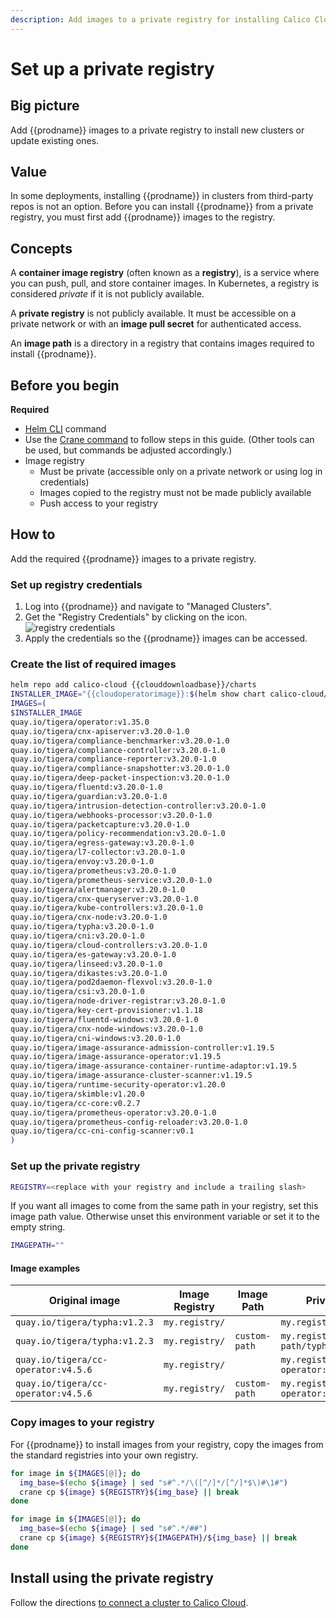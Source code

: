```yaml
---
description: Add images to a private registry for installing Calico Cloud on a cluster.
---
```


# Set up a private registry


## Big picture

Add {{prodname}} images to a private registry to install new clusters or update existing ones.

## Value

In some deployments, installing {{prodname}} in clusters from third-party repos is not an option. Before you can install {{prodname}} from a private registry, you must first add {{prodname}} images to the registry.

## Concepts

A **container image registry** (often known as a **registry**), is a service where you can push, pull, and store container images. In Kubernetes, a registry is considered _private_ if it is not publicly available.

A **private registry** is not publicly available. It must be accessible on a private network or with an **image pull secret** for authenticated access.

An **image path** is a directory in a registry that contains images required to install {{prodname}}.

## Before you begin

**Required**

- [Helm CLI](https://helm.sh/docs/intro/install/) command
- Use the [Crane command](https://github.com/google/go-containerregistry/blob/main/cmd/crane/README.md) to follow steps in this guide. (Other tools can be used, but commands be adjusted accordingly.)
- Image registry
  - Must be private (accessible only on a private network or using log in credentials)
  - Images copied to the registry must not be made publicly  available
  - Push access to your registry

## How to

Add the required {{prodname}} images to a private registry.

### Set up registry credentials

1. Log into {{prodname}} and navigate to "Managed Clusters".
1. Get the "Registry Credentials" by clicking on the icon. ![registry credentials](/img/calico-cloud/private-registry-icon.png)
1. Apply the credentials so the {{prodname}} images can be accessed.

### Create the list of required images

```bash
helm repo add calico-cloud {{clouddownloadbase}}/charts
INSTALLER_IMAGE="{{cloudoperatorimage}}:$(helm show chart calico-cloud/calico-cloud | grep version: | sed -e 's/version: *//' -e 's/+/-g/')"
IMAGES=(
$INSTALLER_IMAGE
quay.io/tigera/operator:v1.35.0
quay.io/tigera/cnx-apiserver:v3.20.0-1.0
quay.io/tigera/compliance-benchmarker:v3.20.0-1.0
quay.io/tigera/compliance-controller:v3.20.0-1.0
quay.io/tigera/compliance-reporter:v3.20.0-1.0
quay.io/tigera/compliance-snapshotter:v3.20.0-1.0
quay.io/tigera/deep-packet-inspection:v3.20.0-1.0
quay.io/tigera/fluentd:v3.20.0-1.0
quay.io/tigera/guardian:v3.20.0-1.0
quay.io/tigera/intrusion-detection-controller:v3.20.0-1.0
quay.io/tigera/webhooks-processor:v3.20.0-1.0
quay.io/tigera/packetcapture:v3.20.0-1.0
quay.io/tigera/policy-recommendation:v3.20.0-1.0
quay.io/tigera/egress-gateway:v3.20.0-1.0
quay.io/tigera/l7-collector:v3.20.0-1.0
quay.io/tigera/envoy:v3.20.0-1.0
quay.io/tigera/prometheus:v3.20.0-1.0
quay.io/tigera/prometheus-service:v3.20.0-1.0
quay.io/tigera/alertmanager:v3.20.0-1.0
quay.io/tigera/cnx-queryserver:v3.20.0-1.0
quay.io/tigera/kube-controllers:v3.20.0-1.0
quay.io/tigera/cnx-node:v3.20.0-1.0
quay.io/tigera/typha:v3.20.0-1.0
quay.io/tigera/cni:v3.20.0-1.0
quay.io/tigera/cloud-controllers:v3.20.0-1.0
quay.io/tigera/es-gateway:v3.20.0-1.0
quay.io/tigera/linseed:v3.20.0-1.0
quay.io/tigera/dikastes:v3.20.0-1.0
quay.io/tigera/pod2daemon-flexvol:v3.20.0-1.0
quay.io/tigera/csi:v3.20.0-1.0
quay.io/tigera/node-driver-registrar:v3.20.0-1.0
quay.io/tigera/key-cert-provisioner:v1.1.18
quay.io/tigera/fluentd-windows:v3.20.0-1.0
quay.io/tigera/cnx-node-windows:v3.20.0-1.0
quay.io/tigera/cni-windows:v3.20.0-1.0
quay.io/tigera/image-assurance-admission-controller:v1.19.5
quay.io/tigera/image-assurance-operator:v1.19.5
quay.io/tigera/image-assurance-container-runtime-adaptor:v1.19.5
quay.io/tigera/image-assurance-cluster-scanner:v1.19.5
quay.io/tigera/runtime-security-operator:v1.20.0
quay.io/tigera/skimble:v1.20.0
quay.io/tigera/cc-core:v0.2.7
quay.io/tigera/prometheus-operator:v3.20.0-1.0
quay.io/tigera/prometheus-config-reloader:v3.20.0-1.0
quay.io/tigera/cc-cni-config-scanner:v0.1
)
```

### Set up the private registry

```bash
REGISTRY=<replace with your registry and include a trailing slash>
```

If you want all images to come from the same path in your registry, set this image path value. Otherwise unset this environment variable or set it to the empty string.

```bash
IMAGEPATH=""
```

#### Image examples

| Original image                                                            | Image Registry | Image Path    | Private registry image                               |
| ------------------------------------------------------------------------- | -------------- | ------------- | ---------------------------------------------------- |
| `quay.io/tigera/typha:v1.2.3`                                             | `my.registry/` |               | `my.registry/tigera/typha:v1.2.3`                    |
| `quay.io/tigera/typha:v1.2.3`                                             | `my.registry/` | `custom-path` | `my.registry/custom-path/typha:v1.2.3`               |
| `quay.io/tigera/cc-operator:v4.5.6`                                       | `my.registry/` |               | `my.registry/tigera/cc-operator:v4.5.6`              |
| `quay.io/tigera/cc-operator:v4.5.6`                                       | `my.registry/` | `custom-path` | `my.registry/custom-path/cc-operator:v4.5.6`         |

### Copy images to your registry

For {{prodname}} to install images from your registry, copy the images from the standard registries into your own registry.

<Tabs>
<TabItem label="Registry only" value="Registry only-0">

```bash
for image in ${IMAGES[@]}; do
  img_base=$(echo ${image} | sed "s#^.*/\([^/]*/[^/]*$\)#\1#")
  crane cp ${image} ${REGISTRY}${img_base} || break
done
```

</TabItem>
<TabItem label="Registry and ImagePath" value="Registry and ImagePath-1">

```bash
for image in ${IMAGES[@]}; do
  img_base=$(echo ${image} | sed "s#^.*/##")
  crane cp ${image} ${REGISTRY}${IMAGEPATH}/${img_base} || break
done
```

</TabItem>
</Tabs>

## Install using the private registry

Follow the directions [to connect a cluster to Calico Cloud](install-cluster.mdx).
